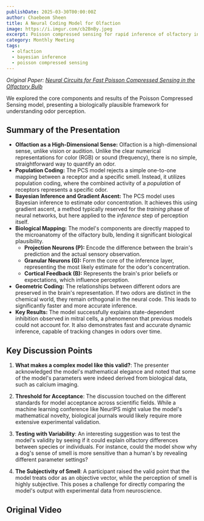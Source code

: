 ```yaml
---
publishDate: 2025-03-30T00:00:00Z
author: Chaebeom Sheen
title: A Neural Coding Model for Olfaction
image: https://i.imgur.com/cb2BnBy.jpeg
excerpt: Poisson compressed sensing for rapid inference of olfactory information (NeurIPS, 2023)
category: Monthly Meeting
tags:
  - olfaction
  - bayesian inference
  - poisson compressed sensing
---
```



_Original Paper: [Neural Circuits for Fast Poisson Compressed Sensing in the
Olfactory Bulb](https://openreview.net/pdf?id=Cxn1FpnNvG)_

We explored the core components and results of the Poisson Compressed Sensing
model, presenting a biologically plausible framework for understanding odor
perception.

## Summary of the Presentation

- **Olfaction as a High-Dimensional Sense:** Olfaction is a high-dimensional sense,
  unlike vision or audition. Unlike the clear numerical representations for color
  (RGB) or sound (frequency), there is no simple, straightforward way to quantify
  an odor.
- **Population Coding:** The PCS model rejects a simple one-to-one mapping between
  a receptor and a specific smell. Instead, it utilizes population coding, where
  the combined activity of a _population_ of receptors represents a specific
  odor.
- **Bayesian Inference and Gradient Ascent:** The PCS model uses Bayesian inference
  to estimate odor concentration. It achieves this using gradient ascent, a method
  typically reserved for the _training_ phase of neural networks, but here applied
  to the _inference_ step of perception itself.
- **Biological Mapping:** The model's components are directly mapped to the
  microanatomy of the olfactory bulb, lending it significant biological
  plausibility.
  - **Projection Neurons (P):** Encode the difference between the brain's
    prediction and the actual sensory observation.
  - **Granular Neurons (G):** Form the core of the inference layer, representing
    the most likely estimate for the odor's concentration.
  - **Cortical Feedback (B):** Represents the brain's prior beliefs or
    expectations, which influence perception.
- **Geometric Coding:** The relationships between different odors are preserved in
  the brain's representation. If two odors are distinct in the chemical world,
  they remain orthogonal in the neural code. This leads to significantly faster
  and more accurate inference.
- **Key Results:** The model successfully explains state-dependent inhibition
  observed in mitral cells, a phenomenon that previous models could not account
  for. It also demonstrates fast and accurate dynamic inference, capable of
  tracking changes in odors over time.

## Key Discussion Points

1. **What makes a complex model like this valid?**: The presenter acknowledged the
   model's mathematical elegance and noted that some of the model's parameters
   were indeed derived from biological data, such as calcium imaging.

2. **Threshold for Acceptance**: The discussion touched on the different standards
   for model acceptance across scientific fields. While a machine learning
   conference like NeurIPS might value the model's mathematical novelty,
   biological journals would likely require more extensive experimental
   validation.

3. **Testing with Variability**: An interesting suggestion was to test the model's
   validity by seeing if it could explain olfactory differences between species
   or individuals. For instance, could the model show why a dog's sense of smell
   is more sensitive than a human's by revealing different parameter settings?

4. **The Subjectivity of Smell**: A participant raised the valid point that the
   model treats odor as an objective vector, while the perception of smell is
   highly subjective. This poses a challenge for directly comparing the model's
   output with experimental data from neuroscience.

## Original Video

<YouTube id="DpvkakMWNh8" title="Poisson Compressed Sensing Model of Olfaction" />
